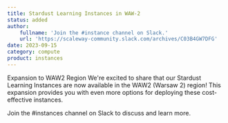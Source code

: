 ```yaml
---
title: Stardust Learning Instances in WAW-2
status: added
author:
    fullname: 'Join the #instance channel on Slack.'
    url: 'https://scaleway-community.slack.com/archives/C03B4GW7DFG'
date: 2023-09-15
category: compute
product: instances
---
```


Expansion to WAW2 Region
We're excited to share that our Stardust Learning Instances are now available in the WAW2 (Warsaw 2) region! This expansion provides you with even more options for deploying these cost-effective instances.

Join the #instances channel on Slack to discuss and learn more.

